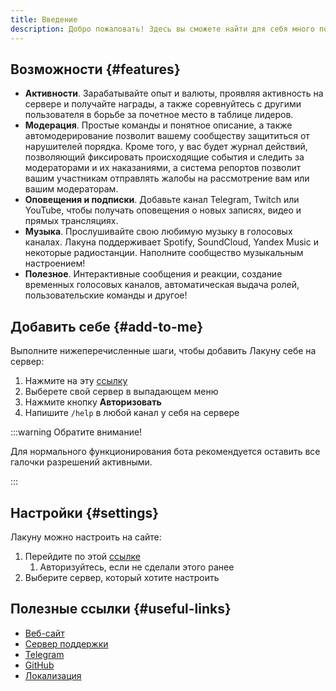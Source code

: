 ```yaml
---
title: Введение
description: Добро пожаловать! Здесь вы сможете найти для себя много полезной информации по работе с ботом Lacuna.
---
```


## Возможности \{#features}

- **Активности**. Зарабатывайте опыт и валюты, проявляя активность на сервере и получайте награды, а также соревнуйтесь с другими пользователя в борьбе за почетное место в таблице лидеров.
- **Модерация**. Простые команды и понятное описание, а также автомодерирование позволит вашему сообществу защититься от нарушителей порядка. Кроме того, у вас будет журнал действий, позволяющий фиксировать происходящие события и следить за модераторами и их наказаниями, а система репортов позволит вашим участникам отправлять жалобы на рассмотрение вам или вашим модераторам.
- **Оповещения и подписки**. Добавьте канал Telegram, Twitch или YouTube, чтобы получать оповещения о новых записях, видео и прямых трансляциях.
- **Музыка**. Прослушивайте свою любимую музыку в голосовых каналах. Лакуна поддерживает Spotify, SoundCloud, Yandex Music и некоторые радиостанции. Наполните сообщество музыкальным настроением!
- **Полезное**. Интерактивные сообщения и реакции, создание временных голосовых каналов, автоматическая выдача ролей, пользовательские команды и другое!

## Добавить себе \{#add-to-me}

Выполните нижеперечисленные шаги, чтобы добавить Лакуну себе на сервер:

1. Нажмите на эту [ссылку](https://lacunabot.com/authorize/add?scope=bot+applications.commands)
2. Выберете свой сервер в выпадающем меню
3. Нажмите кнопку **Авторизовать**
4. Напишите `/help` в любой канал у себя на сервере

:::warning Обратите внимание!

Для нормального функционирования бота рекомендуется оставить все галочки разрешений активными.

:::

## Настройки \{#settings}

Лакуну можно настроить на сайте:

1. Перейдите по этой [ссылке](https://lacunabot.com/@me/guilds)
   1. Авторизуйтесь, если не сделали этого ранее
2. Выберите сервер, который хотите настроить

## Полезные ссылки \{#useful-links}

- [Веб-сайт](https://lacunabot.com)
- [Сервер поддержки](https://discord.gg/6Uy4FmS)
- [Telegram](https://t.me/roviusistaken)
- [GitHub](https://github.com/LacunaHub)
- [Локализация](https://crowdin.com/project/lacuna)
